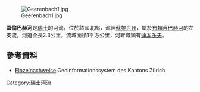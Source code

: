 {{Coord|47.38897|N|8.61294|E|display=title}}
[[Image:Geerenbach1.jpg|right]]

'''蓋倫巴赫河'''是[[瑞士|瑞士]]的河流，位於該國北部，流經[[蘇黎世州|蘇黎世州]]，屬於[[布賴蒂巴赫河|布賴蒂巴赫河]]的左支流，河道全長2.3公里，流域面積1平方公里，河畔城鎮有[[迪本多夫|迪本多夫]]。

==參考資料==
* [http://maps.zh.ch/ Einzelnachweise] Geoinformationssystem des Kantons Zürich

{{Switzerland-geo-stub}}
[[Category:瑞士河流|Category:瑞士河流]]